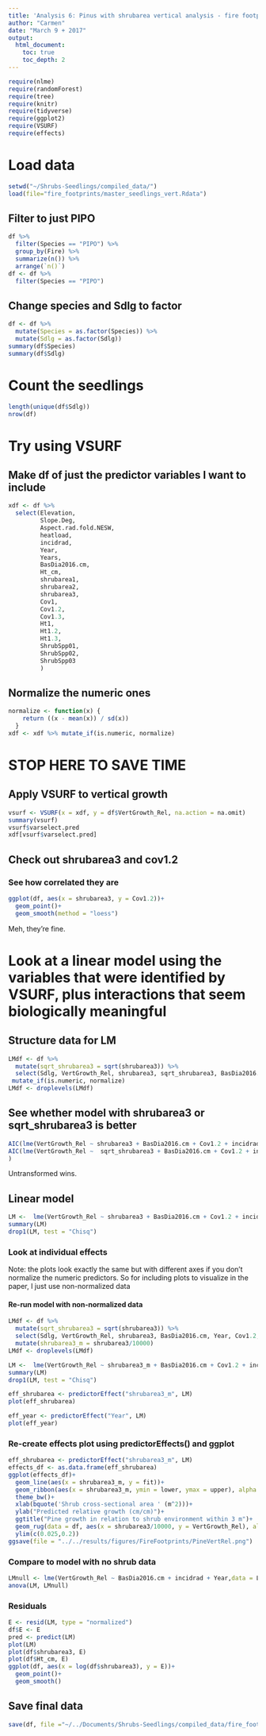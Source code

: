 ```yaml
---
title: 'Analysis 6: Pinus with shrubarea vertical analysis - fire footprints'
author: "Carmen"
date: "March 9 + 2017"
output: 
  html_document:
    toc: true
    toc_depth: 2
---
```


```r
require(nlme)
require(randomForest)
require(tree)
require(knitr)
require(tidyverse)
require(ggplot2)
require(VSURF)
require(effects)
```

# Load data
```r
setwd("~/Shrubs-Seedlings/compiled_data/")
load(file="fire_footprints/master_seedlings_vert.Rdata")
```

## Filter to just PIPO
```r
df %>% 
  filter(Species == "PIPO") %>% 
  group_by(Fire) %>% 
  summarize(n()) %>% 
  arrange(`n()`)
df <- df %>% 
  filter(Species == "PIPO")
```

## Change species and Sdlg to factor
```r
df <- df %>% 
  mutate(Species = as.factor(Species)) %>% 
  mutate(Sdlg = as.factor(Sdlg)) 
summary(df$Species)
summary(df$Sdlg)

```

# Count the seedlings
```r
length(unique(df$Sdlg))
nrow(df)
```


# Try using VSURF

## Make df of just the predictor variables I want to include
```r
xdf <- df %>% 
  select(Elevation,
         Slope.Deg,
         Aspect.rad.fold.NESW,
         heatload,
         incidrad,
         Year,
         Years,
         BasDia2016.cm, 
         Ht_cm,
         shrubarea1,
         shrubarea2, 
         shrubarea3,
         Cov1, 
         Cov1.2, 
         Cov1.3, 
         Ht1, 
         Ht1.2, 
         Ht1.3,
         ShrubSpp01, 
         ShrubSpp02, 
         ShrubSpp03
         ) 
```

## Normalize the numeric ones
```r
normalize <- function(x) {
    return ((x - mean(x)) / sd(x))
  }
xdf <- xdf %>% mutate_if(is.numeric, normalize)
```

# STOP HERE TO SAVE TIME

## Apply VSURF to vertical growth
```r
vsurf <- VSURF(x = xdf, y = df$VertGrowth_Rel, na.action = na.omit)
summary(vsurf)
vsurf$varselect.pred
xdf[vsurf$varselect.pred]
```

## Check out shrubarea3 and cov1.2

### See how correlated they are
```r
ggplot(df, aes(x = shrubarea3, y = Cov1.2))+
  geom_point()+
  geom_smooth(method = "loess")
```

Meh, they're fine.


# Look at a linear model using the variables that were identified by VSURF, plus interactions that seem biologically meaningful

## Structure data for LM
```r
LMdf <- df %>% 
  mutate(sqrt_shrubarea3 = sqrt(shrubarea3)) %>% 
  select(Sdlg, VertGrowth_Rel, shrubarea3, sqrt_shrubarea3, BasDia2016.cm, Year, Cov1.2, incidrad, Year) %>% 
 mutate_if(is.numeric, normalize)
LMdf <- droplevels(LMdf)
```

## See whether model with shrubarea3 or sqrt_shrubarea3 is better
```r
AIC(lme(VertGrowth_Rel ~ shrubarea3 + BasDia2016.cm + Cov1.2 + incidrad + Year,data = LMdf, random = ~ 1| Sdlg, method = "ML"))
AIC(lme(VertGrowth_Rel ~  sqrt_shrubarea3 + BasDia2016.cm + Cov1.2 + incidrad + Year,data = LMdf, random = ~ 1| Sdlg, method = "ML")
)
```

Untransformed wins.


## Linear model
```r
LM <-  lme(VertGrowth_Rel ~ shrubarea3 + BasDia2016.cm + Cov1.2 + incidrad + Year,data = LMdf, random = ~ 1| Sdlg, method = "ML")
summary(LM)
drop1(LM, test = "Chisq")
```

### Look at individual effects

Note: the plots look exactly the same but with different axes if you don't normalize the numeric predictors. So for including plots to visualize in the paper, I just use non-normalized data

#### Re-run model with non-normalized data
```r
LMdf <- df %>% 
  mutate(sqrt_shrubarea3 = sqrt(shrubarea3)) %>% 
  select(Sdlg, VertGrowth_Rel, shrubarea3, BasDia2016.cm, Year, Cov1.2, incidrad, Year) %>% 
  mutate(shrubarea3_m = shrubarea3/10000)
LMdf <- droplevels(LMdf)
```

```r

LM <-  lme(VertGrowth_Rel ~ shrubarea3_m + BasDia2016.cm + Cov1.2 + incidrad + Year,data = LMdf, random = ~ 1| Sdlg, method = "ML")
summary(LM)
drop1(LM, test = "Chisq")
```

```r
eff_shrubarea <- predictorEffect("shrubarea3_m", LM)
plot(eff_shrubarea)

eff_year <- predictorEffect("Year", LM)
plot(eff_year)
```

### Re-create effects plot using predictorEffects() and ggplot
```r
eff_shrubarea <- predictorEffect("shrubarea3_m", LM)
effects_df <- as.data.frame(eff_shrubarea)
ggplot(effects_df)+
  geom_line(aes(x = shrubarea3_m, y = fit))+
  geom_ribbon(aes(x = shrubarea3_m, ymin = lower, ymax = upper), alpha = .5, fill = "#fdbb84")+
  theme_bw()+
  xlab(bquote('Shrub cross-sectional area ' (m^2)))+
  ylab("Predicted relative growth (cm/cm)")+
  ggtitle("Pine growth in relation to shrub environment within 3 m")+
  geom_rug(data = df, aes(x = shrubarea3/10000, y = VertGrowth_Rel), alpha = .5, position = "jitter", sides = "b")+
  ylim(c(0.025,0.2))
ggsave(file = "../../results/figures/FireFootprints/PineVertRel.png")
```


### Compare to model with no shrub data
```r
LMnull <- lme(VertGrowth_Rel ~ BasDia2016.cm + incidrad + Year,data = LMdf, random = ~ 1| Sdlg, method = "ML")
anova(LM, LMnull)
```

### Residuals
```r
E <- resid(LM, type = "normalized")
df$E <- E
pred <- predict(LM)
plot(LM)
plot(df$shrubarea3, E)
plot(df$Ht_cm, E)
ggplot(df, aes(x = log(df$shrubarea3), y = E))+
  geom_point()+
  geom_smooth()
```


## Save final data
```r
save(df, file ="~/../Documents/Shrubs-Seedlings/compiled_data/fire_footprints/pine_vert.Rdata")
```

